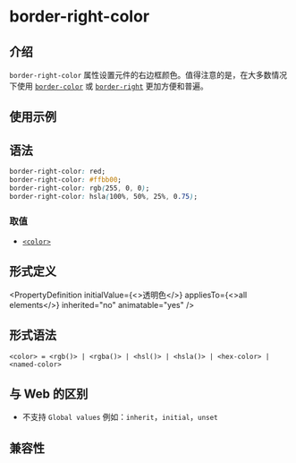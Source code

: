# border-right-color

## 介绍

`border-right-color` 属性设置元件的右边框颜色。值得注意的是，在大多数情况下使用 [`border-color`](./border-color.mdx) 或 [`border-right`](./border-right.mdx) 更加方便和普遍。

## 使用示例


<Go
  example="css-api"
  defaultFile="src/border-right-color/App.tsx"
  img="/assets/doc/css/border-color-edge.jpg"
  defaultEntryFile="dist/border-right-color.lynx.bundle"
  entry="src/border-right-color"
/>

## 语法

```css
border-right-color: red;
border-right-color: #ffbb00;
border-right-color: rgb(255, 0, 0);
border-right-color: hsla(100%, 50%, 25%, 0.75);
```

### 取值

- [`<color>`](api/css/data-type/color.mdx)

## 形式定义


<PropertyDefinition
  initialValue={<>透明色</>}
  appliesTo={<>all elements</>}
  inherited="no"
  animatable="yes"
/>

## 形式语法

```
<color> = <rgb()> | <rgba()> | <hsl()> | <hsla()> | <hex-color> | <named-color>
```

## 与 Web 的区别

- 不支持 `Global values` 例如：`inherit`，`initial`，`unset`

## 兼容性


<LegacyCompatTable metadata="css/properties/border-right-color" />
